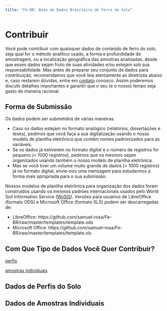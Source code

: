 ```yaml
---
title: "Fe-BR: Base de Dados Brasileira de Ferro do Solo"
---
```


Contribuir
=================================

Você pode contribuir com quaisquer dados de conteúdo de ferro do solo, seja qual for o método analítico usado,
a forma e profundidade de amostragem, ou a localização geográfica das amostras analisadas, desde que esses
dados sejam fruto de suas atividades e/ou estejam sob sua responsabilidade. Mas antes de preparar seu conjunto 
de dados para contribuição, recomendamos que você leia atentamente as diretrizes abaixo e, caso restarem 
dúvidas, entre em [contato](contact.html) conosco. Assim poderemos discutir detalhes importantes e garantir 
que o seu (e o nosso) tempo seja gasto de maneira racional.

## Forma de Submissão

Os dados podem ser submetidos de várias maneiras:

* Caso os dados estejam no formato analógico (relatórios, dissertações e teses), pedimos que você faça a sua
  digitalização usando o nosso modelo de planilha eletrônica que contém nomes padronizados para as variáveis.
* Se os dados já estiverem no formato digital e o número de registros for pequeno (< 1000 registros), pedimos
  que os mesmos sejam organizados usando também o nosso modelo de planilha eletrônica.
* Mas se você tiver um volume muito grande de dados (> 1000 registros) já no formato digital, envie-nos uma 
  mensagem para estudarmos a forma mais apropriada para o sua submissão.

Nossos modelos de planilha eletrônica para organização dos dados foram construídos usando os mesmos padrões 
internacionais usados pelo World Soil Information Service ([WoSIS](http://www.isric.org/data/wosis)). Versões 
para usuários de LibreOffice (formato ODS) e Microsoft Office (formato XLS) podem ser descarregadas de:

* LibreOffice: https://github.com/samuel-rosa/Fe-BR/raw/master/templates/template.ods
* Microsoft Office: https://github.com/samuel-rosa/Fe-BR/raw/master/templates/template.xls

## Com Que Tipo de Dados Você Quer Contribuir?

[perfis](#perfis)

[amostras individuais](#amostras)

## Dados de Perfis do Solo {#perfis}

## Dados de Amostras Individuais {#amostras}
